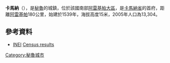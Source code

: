 '''卡馬納'''（{{lang-es|Camaná}}），是[[秘魯|秘魯]]的城鎮，位於該國南部[[阿雷基帕大區|阿雷基帕大區]]，是[[卡馬納省|卡馬納省]]的首府，距離[[阿雷基帕|阿雷基帕]]180公里，始建於1539年，海拔高度15米，2005年人口為13,304。

==參考資料==
* [[INEI|INEI]] [http://www1.inei.gob.pe/ Census results]{{Wayback|url=http://www1.inei.gob.pe/ |date=20201217064255 }} {{es icon}}

{{coord|16|37|S|72|43|W|region:PE_type:city|display=title}}

{{Peru-geo-stub}}
[[Category:秘魯城市|Category:秘魯城市]]